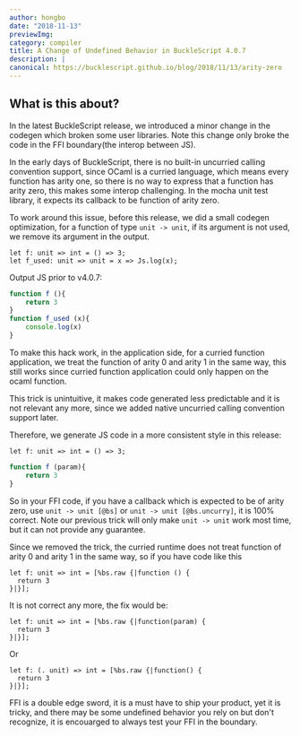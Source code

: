 ```yaml
---
author: hongbo
date: "2018-11-13"
previewImg:
category: compiler
title: A Change of Undefined Behavior in BuckleScript 4.0.7
description: |
canonical: https://bucklescript.github.io/blog/2018/11/13/arity-zero
---
```


## What is this about?

In the latest BuckleScript release, we introduced a minor change in the codegen
which broken some user libraries. Note this change only broke the code in the
FFI boundary(the interop between JS).

In the early days of BuckleScript, there is no built-in uncurried calling
convention support, since OCaml is a curried language, which means every
function has arity one, so there is no way to express that a function has arity
zero, this makes some interop challenging. In the mocha unit test library, it
expects its callback to be function of arity zero.

To work around this issue, before this release, we did a small codegen
optimization, for a function of type `unit -> unit`, if its argument is not
used, we remove its argument in the output.

```re prelude
let f: unit => int = () => 3;
let f_used: unit => unit = x => Js.log(x);
```

Output JS prior to v4.0.7:

```js
function f (){
    return 3
}
function f_used (x){
    console.log(x)
}
```

To make this hack work, in the application side, for a curried function
application, we treat the function of arity 0 and arity 1 in the same way, this
still works since curried function application could only happen on the ocaml
function.

This trick is unintuitive, it makes code generated less predictable and it is
not relevant any more, since we added native uncurried calling convention
support later.

Therefore, we generate JS code in a more consistent style in this release:

```re prelude
let f: unit => int = () => 3;
```

```js
function f (param){
    return 3
}
```

So in your FFI code, if you have a callback which is expected to be of arity
zero, use `unit -> unit [@bs]` or `unit -> unit [@bs.uncurry]`, it is 100%
correct. Note our previous trick will only make `unit -> unit` work most time,
but it can not provide any guarantee.

Since we removed the trick, the curried runtime does not treat function of
arity 0 and arity 1 in the same way, so if you have code like this

```re prelude
let f: unit => int = [%bs.raw {|function () {
  return 3
}|}];
```

It is not correct any more, the fix would be:

```re prelude
let f: unit => int = [%bs.raw {|function(param) {
  return 3
}|}];
```

Or

```re prelude
let f: (. unit) => int = [%bs.raw {|function() {
  return 3
}|}];
```

FFI is a double edge sword, it is a must have to ship your product, yet it is
tricky, and there may be some undefined behavior you rely on but don't
recognize, it is encouarged to always test your FFI in the boundary.
